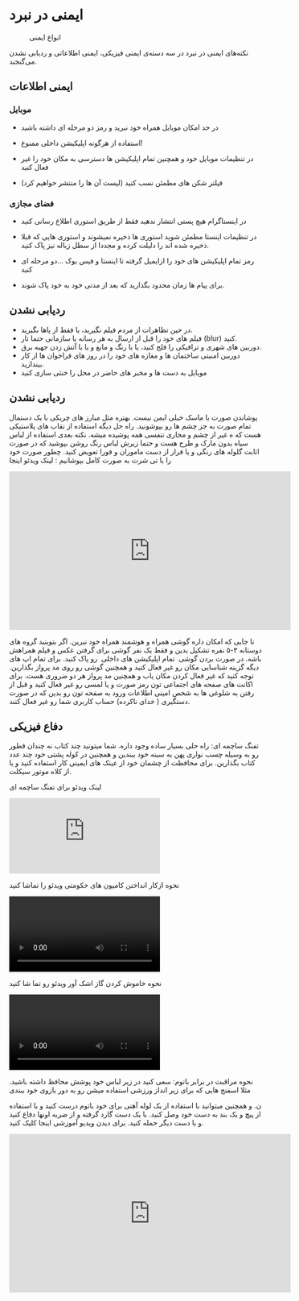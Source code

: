 <!-- ---
title: ایمنی | برای ایران
draft: true
lastmod: 2023-03-10T19:32:17.114Z
--- -->



<Head>
  <title>
    ایمنی | برای ایران
  </title>
</Head>

# ایمنی در نبرد

<figure>
  <img className="w-6/10 mx-auto" src="/images/safety.svg" alt="" />
  <figcaption>انواع ایمنی</figcaption>
</figure>

نکته‌های ایمنی در نبرد در سه دسته‌ی ایمنی فیزیکی، ایمنی اطلاعاتی و ردیابی نشدن می‌گنجند.

## ایمنی اطلاعات

### موبایل

- در حد امکان موبایل همراه خود نبرید و رمز دو مرحله ای داشته باشید

- استفاده از هرگونه اپلیکیشن داخلی ممنوع!

- در تنظیمات موبایل خود و همچنین تمام اپلیکیشن ها دسترسی به مکان خود را غیر فعال کنید

- فیلتر شکن های مطمئن نسب کنید (لیست آن ها را منتشر خواهیم کرد)

### فضای مجازی

- در اینستاگرام هیچ پستی انتشار ندهید فقط از طریق استوری اطلاع رسانی کنید

- در تنظیمات اینستا مطمئن شوید استوری ها ذخیره نمیشوند و استوری هایی که قبلا ذخیره شده اند را دلیلت کرده و مجددا از سطل زباله نیز پاک کنید.

- رمز تمام اپلیکیشن های خود را ازایمیل گرفته تا اینستا و فیس بوک ...دو مرحله ای کنید

- برای پیام ها زمان محدود بگذارید که بعد از مدتی خود به خود پاک شوند.

## ردیابی نشدن

<ul className="list-none grid gap-6 grid-min-col-15rem p-0">
  <li className=" p-6 b-1 b-gray5 rd-xl  before:( block mb-4  text-4xl) bf-i-mdi-video-off-outline">
    در حین تظاهرات از مردم فیلم نگیرید، یا فقط از پاها بگیرید.
  </li>
  <li className=" p-6 b-1 b-gray5 rd-xl  before:( block mb-4 text-4xl)  bf-i-mdi-blur">
    فیلم های خود را قبل از ارسال به هر رسانه‌ یا سازمانی حتما تار (blur) کنید.
  </li>
  <li className="  p-6 b-1 b-gray5 rd-xl before:( block mb-4 text-4xl ) bf-i-mdi-security-camera-off">
    دوربین های شهری و ترافیکی را فلج کنید، یا با رنگ و مانع و یا با آتش زدن جهبه برق.
  </li>
  <li className=" p-6 b-1 b-gray5 rd-xl  before:( block mb-4 text-4xl ) bf-i-mdi-webcam-off ">
    دوربین امنیتی ساختمان ها و مغازه های خود را در روز های فراخوان ها از کار بیندازید.
  </li>
  <li className=" p-6 b-1 b-gray5 rd-xl  before:( block mb-4 text-4xl ) bf-i-mdi-incognito-off ">
    موبایل به دست ها و مخبر های حاضر در محل را خنثی سازی کنید
  </li>
</ul>

## ردیابی نشدن

پوشاندن صورت با ماسک خیلی ایمن نیست. بهتره مثل مبارز های چریکی با یک دستمال تمام صورت به جز چشم ها رو بپوشونید. راه حل دیگه استفاده از نقاب های پلاستیکی هست که ه غیر از چشم و مجاری تنفسی همه پوشیده میشه. نکته بعدی استفاده از لباس سیاه بدون مارک و طرح هست و حتما زیرش لباس رنگ روشن بپوشید که در صورت اثابت گلوله های رنگی و یا فرار از دست ماموران و فورا تعویض کنید.
چطور صورت خود را با تی شرت به صورت کامل بپوشانیم : لینک ویدئو اینجا

<iframe
  width="560"
  height="315"
  src="https://www.youtube-nocookie.com/embed/4xA2Osjkzlk"
  title="YouTube video player"
  frameborder="0"
  allow="accelerometer; autoplay; clipboard-write; encrypted-media; gyroscope; picture-in-picture; web-share"
  allowfullscreen
></iframe>

تا جایی که امکان داره گوشی همراه و هوشمند همراه خود نبرین. اگر بتوینید گروه های دوستانه ۳-۵ نفره تشکیل بدین و فقط یک نفر گوشی برای گرفتن عکس و فیلم همراهش باشه. در صورت بردن گوشی  تمام اپلیکیشن های داخلی  رو پاک کنید. برای تمام اپ های دیگه گزینه شناسایی مکان رو غیر فعال کنید و همچنین گوشی رو روی مد پرواز بگذارین. توجه کنید که غیر فعال کردن مکان یاب و همچنین مد پرواز هر دو ضروری هست. برای اکانت های صفحه های اجتماعی تون رمز صورت و یا لمسی رو غیر فعال کنید و قبل از رفتن به شلوغی ها به شخص امینی اطلاعات ورود به صفحه تون رو بدین که در صورت دستگیری ( خدای ناکرده) حساب کاربری شما رو غیر فعال کنند.

## دفاع فیزیکی

تفنگ ساچمه ای: راه حلی بسیار ساده وجود داره. شما میتونید چند کتاب نه چندان قطور رو به وسیله چسب نواری پهن به سینه خود ببندین و همچنین در کوله پشتی خود چند عدد کتاب بگذارین. برای محافظت از چشمان خود از عینک های ایمینی کار استفاده کنید و یا از کلاه موتور سیکلت.

لینک ویدئو برای تفنگ ساچمه ای

<iframe
  className="w-full aspect-ratio-16/9"
  src="https://www.youtube-nocookie.com/embed/YzOvx4M6hY0"
  title="YouTube video player"
  frameborder="0"
  allow="accelerometer; autoplay; clipboard-write; encrypted-media; gyroscope; picture-in-picture; web-share"
  allowfullscreen
></iframe>

نحوه ازکار انداختن کامیون های حکومتی ویدئو را تماشا کنید

<video className="w-full max-h-20rem rd-xl" src="/videos/stop-trucks.mp4" controls></video>

نحوه خاموش کردن گاز اشک آور ویدئو رو تما شا کنید

<video className="w-full max-h-20rem rd-xl" src="/videos/tear-gas.mp4" controls></video>

نحوه مراقبت در برابر باتوم: سعی کنید در زیر لباس خود پوشش محافظ داشته باشید. مثلا اسفنج هایی که برای زیر انداز ورزشی استفاده میشن رو به دور بازوی خود ببندی

ن. و همچنین میتوانید با استفاده از یک لوله آهنی برای خود باتوم درست کنید و با استفاده از پیچ و یک بند به دست خود وصل کنید. با یک دست گارد گرفته و از ضربه اونها دفاع کنید و با دست دیگر حمله کنید. برای دیدن ویديو آموزشی اینجا کلیک کنید.

<iframe
  width="560"
  height="315"
  src="https://www.youtube-nocookie.com/embed/8eapmK_rCP8"
  title="YouTube video player"
  frameborder="0"
  allow="accelerometer; autoplay; clipboard-write; encrypted-media; gyroscope; picture-in-picture; web-share"
  allowfullscreen
></iframe>
